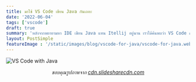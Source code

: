 ```yaml
---
title: มาใช้ VS Code เขียน Java กันเถอะ
date: '2022-06-04'
tags: ['vscode']
draft: true
summary: 'หลังจากพยายามหา ​IDE เขียน Java แทน Itellij อยู่นาน เราได้ค้นพบว่า VS Code สามารถทำได้แทบจะเทียบเท่าเลยก็ว่าได้'
layout: PostSimple
featureImage : '/static/images/blog/vscode-for-java/vscode-for-java.webp'
---
```



![VS Code with Java](/static/images/blog/vscode-for-java/vscode-for-java.webp)
*<center className="text-xs">ขอบคุณรูปภาพจาก [cdn.slidesharecdn.com](https://cdn.slidesharecdn.com/ss_thumbnails/2020-vscodeforjava-200609170539-thumbnail-4.jpg?cb=1591722531) </center>*
